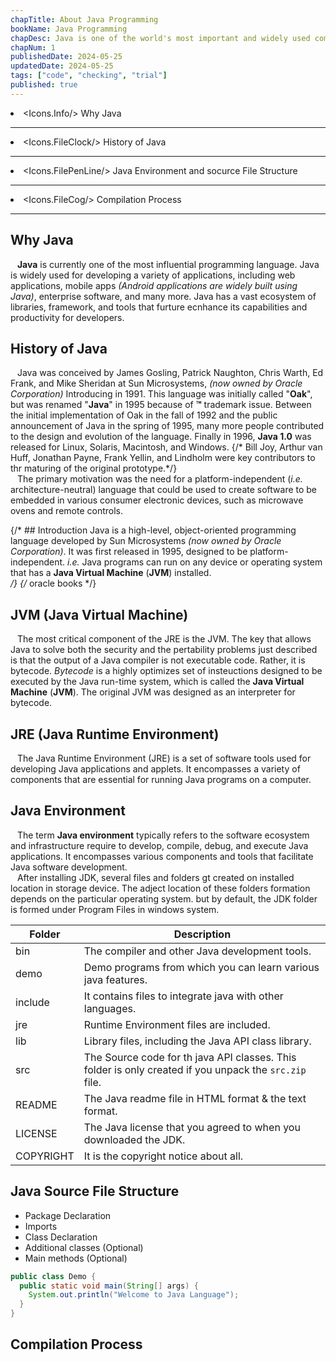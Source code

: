 ```yaml
---
chapTitle: About Java Programming 
bookName: Java Programming
chapDesc: Java is one of the world's most important and widely used computer language. Further more, it has held that distinction for many years. Unlike some other computer languages whose influence has waned with the passage of time, Java's has grown stronger. 
chapNum: 1
publishedDate: 2024-05-25
updatedDate: 2024-05-25
tags: ["code", "checking", "trial"]
published: true
---
```


<ChapIntro><li className="flex gap-3"><Icons.Info/> Why Java </li><hr className="my-2"/><li className="flex gap-3"><Icons.FileClock/> History of Java </li><hr className="my-2"/><li className="flex gap-3"><Icons.FilePenLine/> Java Environment and socurce File Structure </li><hr className="my-2"/><li className="flex gap-3"><Icons.FileCog/> Compilation Process </li></ChapIntro>

---

## Why Java
&ensp; **Java** is currently one of the most influential programming language. Java is widely used for developing a variety of applications, including web applications, mobile apps *(Android applications are widely built using Java)*, enterprise software, and many more. Java has a vast ecosystem of libraries, framework, and tools that furture ecnhance its capabilities and productivity for developers.


## History of Java
&ensp; Java was conceived by James Gosling, Patrick Naughton, Chris Warth, Ed Frank, and Mike Sheridan at Sun Microsystems, *(now owned by Oracle Corporation)* Introducing in 1991. This language was initially called "**Oak**", but was renamed "**Java**" in 1995 because of **&trade;** trademark issue. Between the initial implementation of Oak in the fall of 1992 and the public announcement of Java in the spring of 1995, many more people contributed to the design and evolution of the language. Finally in 1996, **Java 1.0** was released for Linux, Solaris, Macintosh, and Windows. {/* Bill Joy, Arthur van Huff, Jonathan Payne, Frank Yellin, and Lindholm were key contributors to thr maturing of the original prototype.*/}<br/>
&ensp; The primary motivation was the need for a platform-independent (*i.e.* architecture-neutral) language that could be used to create software to be embedded in various consumer electronic devices, such as microwave ovens and remote controls.

{/* ## Introduction
Java is a high-level, object-oriented programming language developed by Sun Microsystems *(now owned by Oracle Corporation)*. It was first released in 1995, designed to be platform-independent. *i.e.* Java programs can run on any device or operating system that has a **Java Virtual Machine** (**JVM**) installed.<br/> */}
{/* oracle books */}

## JVM (Java Virtual Machine)
&ensp; The most critical component of the JRE is the JVM. The key that allows Java to solve both the security and the pertability problems just  described is that the output of a Java compiler is not executable code. Rather, it is bytecode. *Bytecode* is a highly optimizes set of insteuctions designed to be executed by the Java run-time system, which is called the **Java Virtual Machine** (**JVM**). The original JVM was designed as an interpreter for bytecode. 


## JRE (Java Runtime Environment)
&ensp; The Java Runtime Environment (JRE) is a set of software tools used for developing Java applications and applets. It encompasses a variety of components that are essential for running Java programs on a computer.
<FigureMdx lightUrl="jre-and-jvm-java" desc="Figure of Java run-time environment and Java vertual machine"/>

## Java Environment 
&ensp; The term **Java environment** typically refers to the software ecosystem and infrastructure require to develop, compile, debug, and execute Java applications. It encompasses various components and tools that facilitate Java software development.<br/>
&ensp; After installing JDK, several files and folders gt created on installed location in storage device. The adject location of these folders formation depends on the particular operating system. but by default, the JDK folder is formed under Program Files in windows system.

| Folder | Description |
| ------ | ------------ |
| bin   | The compiler and other Java development tools. |
| demo  | Demo programs from which you can learn various java features. |
| include | It contains files to integrate java with other languages. |
| jre | Runtime Environment files are included. |
| lib | Library files, including the Java API class library. |
| src | The Source code for th java API classes. This folder is only created if you unpack the `src.zip` file. |
| README | The Java readme file in HTML format & the text format. |
| LICENSE | The Java license that you agreed to when you downloaded the JDK. |
| COPYRIGHT | It is the copyright notice about all. |

## Java Source File Structure

- Package Declaration
- Imports
- Class Declaration
- Additional classes (Optional)
- Main methods (Optional)

```java title="Demo.java"
public class Demo {
  public static void main(String[] args) {
    System.out.println("Welcome to Java Language");
  }
}
```

## Compilation Process

<FigureMdx lightUrl="java-compilation-process" desc="Java Compilation Process in Different System."/>
